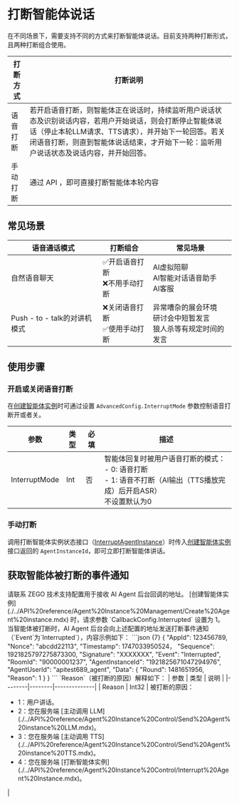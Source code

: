 # 打断智能体说话

在不同场景下，需要支持不同的方式来打断智能体说话。目前支持两种打断形式，且两种打断组合使用。

| 打断方式 | 打断说明                                                                                                                                                                                                                                       |
| -------- | ---------------------------------------------------------------------------------------------------------------------------------------------------------------------------------------------------------------------------------------------- |
| 语音打断 | 若开启语音打断，则智能体正在说话时，持续监听用户说话状态及识别说话内容，若用户开始说话，则会打断停止智能体说话（停止本轮LLM请求、TTS请求），并开始下一轮回答。若关闭语音打断，则直到智能体说话结束，才开始下一轮：监听用户说话状态及说话内容，并开始回答。 |
| 手动打断 | 通过 API ，即可直接打断智能体本轮内容                                                                                                                                                                                                                |

## 常见场景

| 语音通话模式                 | 打断组合                          | 常见场景                                                             |
| ---------------------------- | --------------------------------- | -------------------------------------------------------------------- |
| 自然语音聊天                 | ✅开启语音打断<br/>❌不用手动打断 | AI虚拟陪聊<br/>AI智能对话语音助手<br/>AI客服                         |
| Push - to - talk的对讲机模式 | ❌关闭语音打断<br/>✅使用手动打断 | 异常嘈杂的展会环境<br/>研讨会中短暂发言<br/>狼人杀等有规定时间的发言 |

## 使用步骤

### 开启或关闭语音打断


在[创建智能体实例](./../API%20reference/Agent%20Instance%20Management/Create%20Agent%20instance.mdx)时可通过设置 `AdvancedConfig.InterruptMode` 参数控制语音打断开或者关。

| 参数         | 类型 | 必填 | 描述                                                                 |
|----------------|------|------|----------------------------------------------------------------------|
| InterruptMode  | Int  | 否   | 智能体回复时被用户语音打断的模式：<br/>- 0: 语音打断<br/>- 1: 语音不打断（AI输出（TTS播放完成）后开启ASR）<br/>不设置默认为0 |

### 手动打断

调用打断智能体实例状态接口（[InterruptAgentInstance](./../API%20reference/Agent%20Instance%20Control/Interrupt%20Agent%20Instance.mdx)）时传入[创建智能体实例](./../API%20reference/Agent%20Instance%20Management/Create%20Agent%20instance.mdx)接口返回的 `AgentInstanceId`，即可立即打断智能体讲话。

## 获取智能体被打断的事件通知
<Steps>
<Step title="配置回调地址">
请联系 ZEGO 技术支持配置用于接收 AI Agent 后台回调的地址。
</Step>
<Step title="启用回调接收">
[创建智能体实例](./../API%20reference/Agent%20Instance%20Management/Create%20Agent%20instance.mdx) 时，请求参数 `CallbackConfig.Interrupted` 设置为 1。
</Step>
<Step title="接收回调">
当智能体被打断时，AI Agent 后台会向上述配置的地址发送打断事件通知（`Event`为`Interrupted`），内容示例如下：
```json {7}
{
    "AppId": 123456789,
    "Nonce": "abcdd22113",
    "Timestamp": 1747033950524，
    "Sequence": 1921825797275873300,
    "Signature": "XXXXXXX",
    "Event": "Interrupted",
    "RoomId": "90000001237",
    "AgentInstanceId": "1921825671047294976",
    "AgentUserId": "apitest689_agent",
    "Data": {
        "Round": 1481651956,
        "Reason": 1
    }
}
```
`Reason`（被打断的原因）解释如下：
| 参数   | 类型   | 说明         |
|--------|--------|--------------|
| Reason | Int32  | 被打断的原因：<ul><li>1：用户讲话。</li><li>2：您在服务端 [主动调用 LLM](./../API%20reference/Agent%20Instance%20Control/Send%20Agent%20instance%20LLM.mdx)。</li><li>3：您在服务端 [主动调用 TTS](./../API%20reference/Agent%20Instance%20Control/Send%20Agent%20instance%20TTS.mdx)。</li><li>4：您在服务端 [打断智能体实例](./../API%20reference/Agent%20Instance%20Control/Interrupt%20Agent%20Instance.mdx)。</li></ul> |
</Step>
</Steps>

